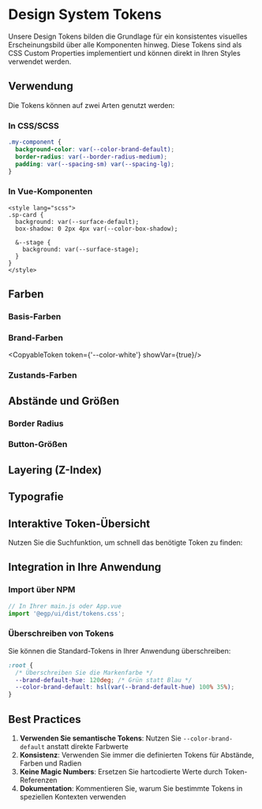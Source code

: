 
<Meta title="Design System/Tokens" />

# Design System Tokens

Unsere Design Tokens bilden die Grundlage für ein konsistentes visuelles Erscheinungsbild über alle Komponenten hinweg.
Diese Tokens sind als CSS Custom Properties implementiert und können direkt in Ihren Styles verwendet werden.

## Verwendung

Die Tokens können auf zwei Arten genutzt werden:

### In CSS/SCSS
```css
.my-component {
  background-color: var(--color-brand-default);
  border-radius: var(--border-radius-medium);
  padding: var(--spacing-sm) var(--spacing-lg);
}
```

### In Vue-Komponenten
```vue
<style lang="scss">
.sp-card {
  background: var(--surface-default);
  box-shadow: 0 2px 4px var(--color-box-shadow);

  &--stage {
    background: var(--surface-stage);
  }
}
</style>
```

## Farben

### Basis-Farben

<TokenGrid category="color" filter="color-white|color-black|color-gray|color-brand" />

### Brand-Farben

<ColorPalette>
  <ColorItem
    title="Brand Default"
    subtitle="Primäre Markenfarbe"
    colors={{
      'Default': 'hsl(206deg 100% 35%)',
      'Hover': 'hsl(206deg 100% 31.5%)',
      'Active': 'hsl(206deg 100% 29.75%)',
      'Lighten': 'hsl(206deg 70% 76%)'
    }}
  />
  <ColorItem
    title="Brand Stage"
    subtitle="Stage-Umgebung Farbe"
    colors={{
      'Stage': 'hsl(214deg 100% 20%)'
    }}
  />
</ColorPalette>

<CopyableToken token={'--color-white'} showVar={true}/>

<TokenTable category="color" filter="brand" />

### Zustands-Farben

<TokenTable category="color" filter="state" />

## Abstände und Größen

### Border Radius

<TokenGrid category="border" showValue visualType="radius" />

### Button-Größen

<TokenTable category="spacing" filter="button" />

## Layering (Z-Index)

<TokenTable category="layer" showNumericValue />

## Typografie

<TokenTable category="font" />

## Interaktive Token-Übersicht

Nutzen Sie die Suchfunktion, um schnell das benötigte Token zu finden:

<TokenDisplay />

## Integration in Ihre Anwendung

### Import über NPM

```javascript
// In Ihrer main.js oder App.vue
import '@egp/ui/dist/tokens.css';
```

### Überschreiben von Tokens

Sie können die Standard-Tokens in Ihrer Anwendung überschreiben:

```css
:root {
  /* Überschreiben Sie die Markenfarbe */
  --brand-default-hue: 120deg; /* Grün statt Blau */
  --color-brand-default: hsl(var(--brand-default-hue) 100% 35%);
}
```

## Best Practices

1. **Verwenden Sie semantische Tokens**: Nutzen Sie `--color-brand-default` anstatt direkte Farbwerte
2. **Konsistenz**: Verwenden Sie immer die definierten Tokens für Abstände, Farben und Radien
3. **Keine Magic Numbers**: Ersetzen Sie hartcodierte Werte durch Token-Referenzen
4. **Dokumentation**: Kommentieren Sie, warum Sie bestimmte Tokens in speziellen Kontexten verwenden

